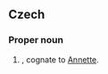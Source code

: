 ==Czech==
{{wikipedia|lang=cs}}
===Proper noun===
{{cs-proper noun|g=m}}

# {{given name|female||cs:}}, cognate to [[Annette]].
